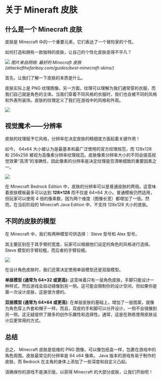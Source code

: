 # 关于 Mineraft 皮肤

## 什么是一个 Minecraft 皮肤

皮肤是 Minecraft 中的一个重要元素，它们表达了一个冒险家的个性。

如何打造和拥有一款独特的皮肤，让自己的个性化皮肤变得不平凡？

![](some-popular-minecraft-skins.jpg)
*图片来自网络: 最好的 Minecraft 皮肤 (attackofthefanboy.com/guides/best-minecraft-skins/)*

首先，让我们了解一下皮肤的本质是什么。

皮肤实际上是 PNG 纹理图像。另一方面，纹理可以理解为我们通常穿的衣服，而我们自己就是角色的主体。当我们穿着不同风格的衣服时，我们也会被不同的风格和外表所装饰。皮肤的纹理定义了我们在游戏中的风格和外观。

![](what-character-is-made-of.png)

## 视觉魔术——分辨率

皮肤的纹理赋予它风格，分辨率在决定皮肤的精细度方面起着关键作用！

如今， 64x64 大小被认为是最基本和最广泛使用的官方纹理规范，而 128x128 和 256x256 被视为高像素分辨率纹理规范。皮肤像素分辨率大小的不同会提高视觉效果“高清”的准确性，因此像素的分辨率是决定纹理是否清晰细致的重要因素之一。

![](same-skin-in-different-resolutions.png)

在 Minecraft Bedrock Edition 中，皮肤的分辨率可以是普通皮肤的两倍。这意味着皮肤模板最多可以达到 **128×128** 而不仅是 64×64 大小。普通模板仍然适用，但玩家可以使用 4 倍的像素数，因为两个维度（图像长宽）都增加了一倍。然而，在当前阶段的 Minecraft Java Edition 中，不支持 128x128 大小的皮肤。

## 不同的皮肤的模型

在 Minecraft 中，我们有两种模型可供选择： Steve 型号和 Alex 型号。

其主要区别在于其手臂的宽度，玩家可以根据他们设定的角色的风格进行选择。 Steve 模型的手臂较粗，而后者的手臂较细。

![](steve-model-and-alex-model.png)

在设计角色皮肤时，我们还需决定使用单层模型还是双层模型。

**单层模型 (通常为 64×32 或更高):** 这意味着只有一层角色皮肤，手脚只能设计一种样式，然后游戏会自动镜像到另一侧。这可能会限制你的设计空间，但如果你是第一次设计皮肤，这是很方便的。

**双层模型 (通常为 64×64 或更高)**: 在单层皮肤的基础上，增加了一层图案，就像为角色穿上外套和帽子一样。而且，双皮的手和脚可以分开设计，一侧不会镜像到另一侧。这无疑提供了跟多的创作乐趣性和选择性。通常，这是在熟练使用皮肤设计后更常用的方式。

## 总结

总之， Minecraft 皮肤是低维的 PNG 图像，可以像包纸盒一样，包裹在游戏中的角色周围。皮肤最常见的分辨率是 64 x64 像素。 Java 版本的游戏有易于制作的皮肤，而 Bedrock 在主角的身体上添加了一些深度和自定义凸起。

请确保你的游戏不是演示版，以获得 Minecraft 的大部分皮肤，让我们开始吧！